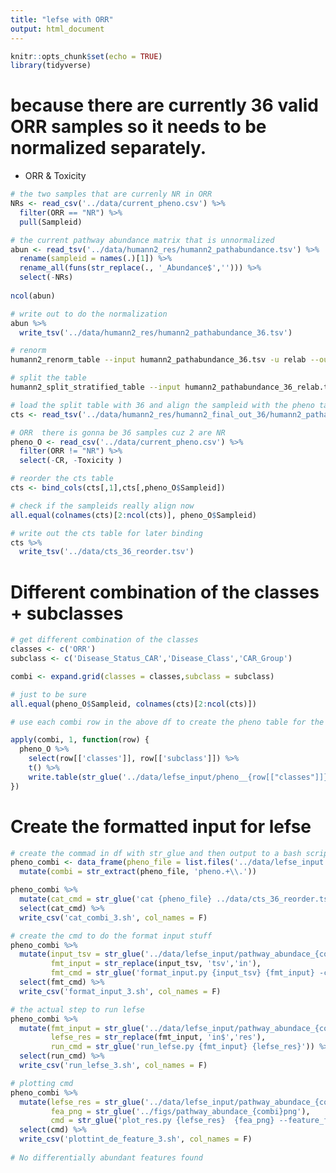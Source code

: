 ```yaml
---
title: "lefse with ORR"
output: html_document
---
```


```r
knitr::opts_chunk$set(echo = TRUE)
library(tidyverse)
```

# because there are currently 36 valid ORR samples so it needs to be normalized separately.

* ORR & Toxicity

```r
# the two samples that are currenly NR in ORR
NRs <- read_csv('../data/current_pheno.csv') %>% 
  filter(ORR == "NR") %>% 
  pull(Sampleid)

# the current pathway abundance matrix that is unnormalized
abun <- read_tsv('../data/humann2_res/humann2_pathabundance.tsv') %>% 
  rename(sampleid = names(.)[1]) %>% 
  rename_all(funs(str_replace(., '_Abundance$',''))) %>% 
  select(-NRs)
 
ncol(abun) 

# write out to do the normalization
abun %>% 
  write_tsv('../data/humann2_res/humann2_pathabundance_36.tsv')

```

```bash
# renorm
humann2_renorm_table --input humann2_pathabundance_36.tsv -u relab --output humann2_pathabundance_36_relab.tsv
```

```bash
# split the table
humann2_split_stratified_table --input humann2_pathabundance_36_relab.tsv --output humann2_final_out_36
```

```r
# load the split table with 36 and align the sampleid with the pheno table
cts <- read_tsv('../data/humann2_res/humann2_final_out_36/humann2_pathabundance_36_relab_unstratified.tsv')

# ORR  there is gonna be 36 samples cuz 2 are NR
pheno_O <- read_csv('../data/current_pheno.csv') %>% 
  filter(ORR != "NR") %>% 
  select(-CR, -Toxicity )

# reorder the cts table
cts <- bind_cols(cts[,1],cts[,pheno_O$Sampleid]) 

# check if the sampleids really align now
all.equal(colnames(cts)[2:ncol(cts)], pheno_O$Sampleid) 

# write out the cts table for later binding
cts %>% 
  write_tsv('../data/cts_36_reorder.tsv')

```

# Different combination of the classes + subclasses

```r
# get different combination of the classes
classes <- c('ORR')
subclass <- c('Disease_Status_CAR','Disease_Class','CAR_Group')

combi <- expand.grid(classes = classes,subclass = subclass)

# just to be sure
all.equal(pheno_O$Sampleid, colnames(cts)[2:ncol(cts)])

# use each combi row in the above df to create the pheno table for the lefse input

apply(combi, 1, function(row) {
  pheno_O %>% 
    select(row[['classes']], row[['subclass']]) %>% 
    t() %>% 
    write.table(str_glue('../data/lefse_input/pheno__{row[["classes"]]}__{row[["subclass"]]}.txt'), sep = '\t', quote = F, row.names = T, col.names = F)
})
```

# Create the formatted input for lefse

```r
# create the commad in df with str_glue and then output to a bash script
pheno_combi <- data_frame(pheno_file = list.files('../data/lefse_input', pattern = 'pheno__ORR', full.names = T)) %>% 
  mutate(combi = str_extract(pheno_file, 'pheno.+\\.'))  

pheno_combi %>% 
  mutate(cat_cmd = str_glue('cat {pheno_file} ../data/cts_36_reorder.tsv > ../data/lefse_input/pathway_abundace_{combi}tsv')) %>% 
  select(cat_cmd) %>% 
  write_csv('cat_combi_3.sh', col_names = F)
```

```r
# create the cmd to do the format input stuff
pheno_combi %>% 
  mutate(input_tsv = str_glue('../data/lefse_input/pathway_abundace_{combi}tsv'),
         fmt_input = str_replace(input_tsv, 'tsv','in'),
         fmt_cmd = str_glue('format_input.py {input_tsv} {fmt_input} -c 1 -s 2 -u 3 -o 1000000')) %>% 
  select(fmt_cmd) %>% 
  write_csv('format_input_3.sh', col_names = F)
```

```r
# the actual step to run lefse
pheno_combi %>%  
  mutate(fmt_input = str_glue('../data/lefse_input/pathway_abundace_{combi}in'),
         lefse_res = str_replace(fmt_input, 'in$','res'),
         run_cmd = str_glue('run_lefse.py {fmt_input} {lefse_res}')) %>% 
  select(run_cmd) %>% 
  write_csv('run_lefse_3.sh', col_names = F)
```

```r
# plotting cmd 
pheno_combi %>% 
  mutate(lefse_res = str_glue('../data/lefse_input/pathway_abundace_{combi}res'),
         fea_png = str_glue('../figs/pathway_abundace_{combi}png'),
         cmd = str_glue('plot_res.py {lefse_res}  {fea_png} --feature_font_size 4 --width 10 --dpi 300 --title {combi}')) %>% 
  select(cmd) %>% 
  write_csv('plottint_de_feature_3.sh', col_names = F)
  
# No differentially abundant features found  
```

  

 
 